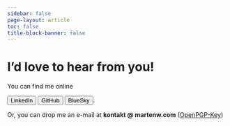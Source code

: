 ```yaml
---
sidebar: false
page-layout: article
toc: false
title-block-banner: false
---
```


# I’d love to hear from you!

You can find me online 

[`<button type="button">LinkedIn</button>`{=html}](https://www.linkedin.com/in/marten-w)
[`<button type="button">GitHub</button>`{=html}](https://github.com/skriptum)
[`<button type="button">BlueSky</button>`{=html}](https://bsky.app/profile/mwd.bsky.social).


Or, you can drop me an e-mail at **ko&#110;&#116;a&#107;t &#64; martenw&#46;co&#109;** ([OpenPGP-Key](https://keys.openpgp.org/vks/v1/by-fingerprint/36B18BB9C27F985832D0D1E70772DABED0FCB0DA))